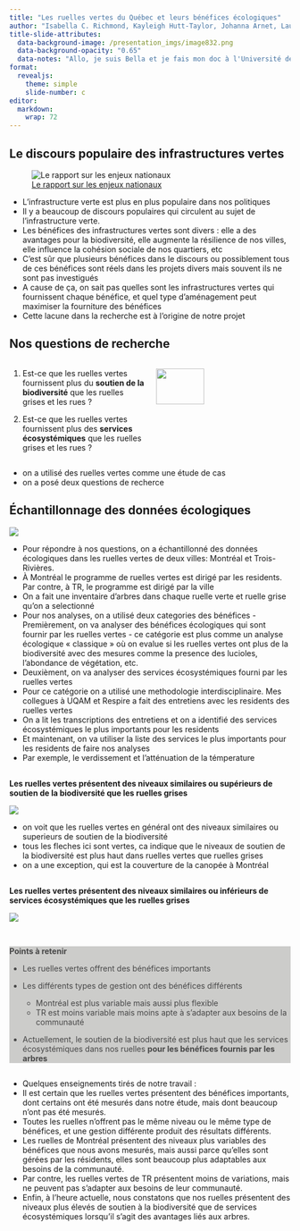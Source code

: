 ```yaml
---
title: "Les ruelles vertes du Québec et leurs bénéfices écologiques"
author: "Isabella C. Richmond, Kayleigh Hutt-Taylor, Johanna Arnet, Lauren Bianco, Antonia Vieira Zanella, Carly D. Ziter"
title-slide-attributes:
  data-background-image: /presentation_imgs/image832.png
  data-background-opacity: "0.65"
  data-notes: "Allo, je suis Bella et je fais mon doc à l'Université de Concordia. Aujourd'hui je vous présente une partie de mon doc, où on a étudé les bénéfices des ruelles vertes au Québec"
format: 
  revealjs:
    theme: simple
    slide-number: c
editor: 
  markdown: 
    wrap: 72
---
```


## Le discours populaire des infrastructures vertes

![[Le rapport sur les enjeux
nationaux](https://changingclimate.ca/national-issues/fr/)](presentation_imgs/parkbenefits_fr.png)

::: notes
-   L'infrastructure verte est plus en plus populaire dans nos politiques 
-   Il y a beaucoup de discours populaires qui circulent au sujet de l'infrastructure verte. 
-   Les bénéfices des infrastructures vertes sont divers :  elle a
    des avantages pour la biodiversité, elle augmente la résilience de nos
    villes, elle influence la cohésion sociale de nos quartiers, etc
-   C'est sûr que plusieurs bénéfices dans le discours ou possiblement
    tous de ces bénéfices sont réels dans les projets divers mais souvent
    ils ne sont pas investigués
-   A cause de ça, on sait pas quelles sont les infrastructures vertes
    qui fournissent chaque bénéfice, et quel type d'aménagement peut
    maximiser la fourniture des bénéfices
-   Cette lacune dans la recherche est à l'origine de notre projet
:::


## Nos questions de recherche

::: columns
::: {.column width="50%"}
::: incremental
1.  Est-ce que les ruelles vertes fournissent plus du **soutien de la
    biodiversité** que les ruelles grises et les rues ?

2.  Est-ce que les ruelles vertes fournissent plus des **services
    écosystémiques** que les ruelles grises et les rues ?
:::
:::

::: {.column width="50%"}
![](presentation_imgs/newruelle.jpg){width="60%"}
:::
:::

::: notes
- on a utilisé des ruelles vertes comme une étude de cas
- on a posé deux questions de recherce

:::

## Échantillonnage des données écologiques{.smaller}

![](presentation_imgs/studymap.png){fig-align="center"}


::: notes
-   Pour répondre à nos questions, on a échantillonné des données
    écologiques dans les ruelles vertes de deux villes: Montréal et
    Trois-Rivières.
-   À Montréal le programme de ruelles vertes est dirigé par les residents. Par contre, à TR, le programme est dirigé par la ville 
-   On a fait une inventaire d'arbres dans chaque ruelle verte et ruelle grise qu'on a selectionné 
-   Pour nos analyses, on a utilisé deux categories des bénéfices -
    Premièrement, on va analyser des bénéfices écologiques qui sont
    fournir par les ruelles vertes - ce catégorie est plus comme un
    analyse écologique « classique » où on evalue si les ruelles vertes
    ont plus de la biodiversité avec des mesures comme la presence des
    lucioles, l'abondance de végétation, etc.
-   Deuxièment, on va analyser des services écosystémiques fourni par
    les ruelles vertes
-   Pour ce catégorie on a utilisé une methodologie interdisciplinaire.
    Mes collegues à UQAM et Respire a fait des entretiens avec les
    residents des ruelles vertes
-   On a lit les transcriptions des entretiens et on a identifié des
    services écosystémiques le plus importants pour les residents
-   Et maintenant, on va utiliser la liste des services le plus
    importants pour les residents de faire nos analyses
-   Par exemple, le verdissement et l'atténuation de la témperature
:::


##

**Les ruelles vertes présentent des niveaux similaires ou supérieurs de soutien de la biodiversité que les ruelles grises**

![](presentation_imgs/ecobens.png){fig-align="center"}

::: notes
-   on voit que les ruelles vertes en général ont des niveaux similaires ou superieurs de soutien de la biodiversité
-   tous les fleches ici sont vertes, ca indique que le niveaux de soutien de la biodiversité est plus haut dans ruelles vertes que ruelles grises 
-   on a une exception, qui est la couverture de la canopée à Montréal 
:::

##

**Les ruelles vertes présentent des niveaux similaires ou inférieurs de services écosystémiques que les ruelles grises**

![](presentation_imgs/ecoservs.png){fig-align="center"}

::: notes


:::

##  {background-image="presentation_imgs/dogwood.png"}

::: columns
::: {.column width="90%"}
::: {style="background-color: #c0c0beff; opacity: 80%"}
**Points à retenir**

-   Les ruelles vertes offrent des bénéfices importants

-   Les différents types de gestion ont des bénéfices différents

    -   Montréal est plus variable mais aussi plus flexible
    -   TR est moins variable mais moins apte à s'adapter aux besoins de la communauté

-   Actuellement, le soutien de la biodiversité est plus haut que les
    services écosystémiques dans nos ruelles **pour les bénéfices fournis par les arbres**
    
:::
:::
:::

::: notes
- Quelques enseignements tirés de notre travail : 
- Il est certain que les ruelles vertes présentent des bénéfices importants, dont certains ont été mesurés dans notre étude, mais dont beaucoup n'ont pas été mesurés. 
- Toutes les ruelles n'offrent pas le même niveau ou le même type de bénéfices, et une gestion différente produit des résultats différents.
- Les ruelles de Montréal présentent des niveaux plus variables des bénéfices que nous avons mesurés, mais aussi parce qu'elles sont gérées par les résidents, elles sont beaucoup plus adaptables aux besoins de la communauté.
- Par contre, les ruelles vertes de TR présentent moins de variations, mais ne peuvent pas s'adapter aux besoins de leur communauté. 
- Enfin, à l'heure actuelle, nous constatons que nos ruelles présentent des niveaux plus élevés de soutien à la biodiversité que de services écosystémiques lorsqu'il s'agit des avantages liés aux arbres. 

:::
